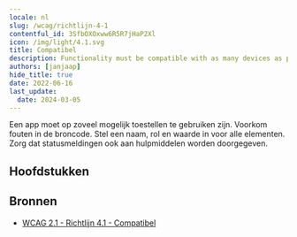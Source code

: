 ```yaml
---
locale: nl
slug: /wcag/richtlijn-4-1
contentful_id: 3SfbOXOxww6R5R7jHaP2Xl
icon: /img/light/4.1.svg
title: Compatibel
description: Functionality must be compatible with as many devices as possible.
authors: [janjaap]
hide_title: true
date: 2022-06-16
last_update:
  date: 2024-03-05
---
```


<Hero
  title="Compatibel"
  imageSrc="/img/light/4.1.svg"
  alt="WCAG 4.1 - Logo"
  prefix="Richtlijn 4.1"
/>

Een app moet op zoveel mogelijk toestellen te gebruiken zijn. Voorkom fouten in de broncode. Stel een naam, rol en waarde in voor alle elementen. Zorg dat statusmeldingen ook aan hulpmiddelen worden doorgegeven.

## Hoofdstukken

<LinkList title="Hoofdstukken" isHighlighted={true}>
  <LinkListItem url="/nl/richtlijnen/wcag/succescriterium-4-1-1" title="Succescriterium 4.1.1 - Parsen" pageTitle="Parsen" shortDescription="Ensure the source code of the app does not contain any errors and does not use any deprecated functions." icon="/img/light/4.1.1.svg" iconAlt="WCAG 4.1.1 - Logo"/>
  <LinkListItem url="/nl/richtlijnen/wcag/succescriterium-4-1-2" title="Succescriterium 4.1.2 - Naam, rol, waarde" pageTitle="Naam, rol, waarde" shortDescription="Ensure it is clear for users of assistive technologies what actions can be performed." icon="/img/light/4.1.2.svg" iconAlt="WCAG 4.1.2 - Logo"/>
  <LinkListItem url="/nl/richtlijnen/wcag/succescriterium-4-1-3" title="Succescriterium 4.1.3 - Statusberichten" pageTitle="Statusberichten" shortDescription="Ensure that status messages are also passed to assistive technologies." icon="/img/light/4.1.3.svg" iconAlt="WCAG 4.1.3 - Logo"/>
</LinkList>

## Bronnen

- [WCAG 2.1 - Richtlijn 4.1 - Compatibel](https://www.w3.org/Translations/WCAG21-nl/#compatibel)
